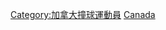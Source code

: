 {{Commonscat|Snooker players from Canada}}

[[Category:加拿大撞球運動員|Category:加拿大撞球運動員]]
[[Category:各國斯諾克運動員|Canada]]